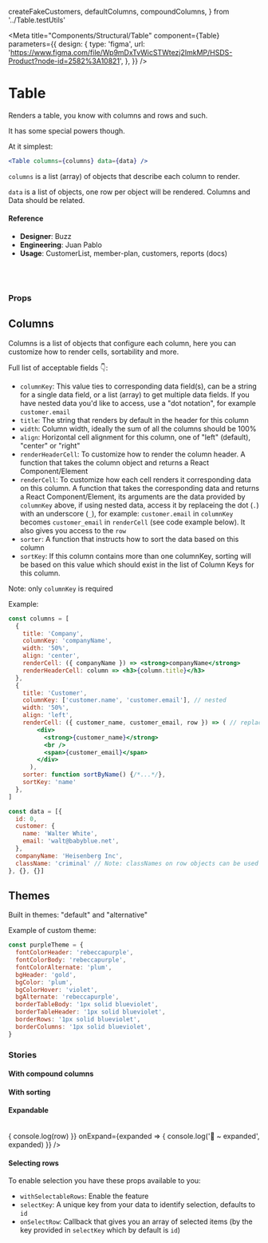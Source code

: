   createFakeCustomers,
  defaultColumns,
  compoundColumns,
} from '../Table.testUtils'

<Meta
  title="Components/Structural/Table"
  component={Table}
  parameters={{
    design: {
      type: 'figma',
      url:
        'https://www.figma.com/file/Wp9mDxTvWicSTWtezj2ImkMP/HSDS-Product?node-id=2582%3A10821',
    },
  }}
/>

# Table

Renders a table, you know with columns and rows and such.

It has some special powers though.

At it simplest:

```jsx
<Table columns={columns} data={data} />
```

`columns` is a list (array) of objects that describe each column to render.

`data` is a list of objects, one row per object will be rendered. Columns and Data should be related.

<Canvas>
  <Story name="default">
    <TableWithPagination />
  </Story>
</Canvas>

#### Reference

- **Designer**: Buzz
- **Engineering**: Juan Pablo
- **Usage**: CustomerList, member-plan, customers, reports (docs)

<br />
<br />

### Props

<ArgsTable of={Table} />

## Columns

Columns is a list of objects that configure each column, here you can customize how to render cells, sortability and more.

Full list of acceptable fields 👇:

- `columnKey`: This value ties to corresponding data field(s), can be a string for a single data field, or a list (array) to get multiple data fields. If you have nested data you'd like to access, use a "dot notation", for example `customer.email`
- `title`: The string that renders by default in the header for this column
- `width`: Column width, ideally the sum of all the columns should be 100%
- `align`: Horizontal cell alignment for this column, one of "left" (default), "center" or "right"
- `renderHeaderCell`: To customize how to render the column header. A function that takes the column object and returns a React Component/Element
- `renderCell`: To customize how each cell renders it corresponding data on this column. A function that takes the corresponding data and returns a React Component/Element, its arguments are the data provided by `columnKey` above, if using nested data, access it by replaceing the dot (`.`) with an underscore (`_`), for example: `customer.email` in `columnKey` becomes `customer_email` in `renderCell` (see code example below). It also gives you access to the `row`
- `sorter`: A function that instructs how to sort the data based on this column
- `sortKey`: If this column contains more than one columnKey, sorting will be based on this value which should exist in the list of Column Keys for this column.

Note: only `columnKey` is required

Example:

```jsx
const columns = [
  {
    title: 'Company',
    columnKey: 'companyName',
    width: '50%',
    align: 'center',
    renderCell: ({ companyName }) => <strong>companyName</strong>
    renderHeaderCell: column => <h3>{column.title}</h3>
  },
  {
    title: 'Customer',
    columnKey: ['customer.name', 'customer.email'], // nested
    width: '50%',
    align: 'left',
    renderCell: ({ customer_name, customer_email, row }) => ( // replace . with _
        <div>
          <strong>{customer_name}</strong>
          <br />
          <span>{customer_email}</span>
        </div>
      ),
    sorter: function sortByName() {/*...*/},
    sortKey: 'name'
  },
]

const data = [{
  id: 0,
  customer: {
    name: 'Walter White',
    email: 'walt@babyblue.net',
  },
  companyName: 'Heisenberg Inc',
  className: 'criminal' // Note: classNames on row objects can be used to target row specific styling
}, {}, {}]
```

## Themes

Built in themes: "default" and "alternative"

Example of custom theme:

```js
const purpleTheme = {
  fontColorHeader: 'rebeccapurple',
  fontColorBody: 'rebeccapurple',
  fontColorAlternate: 'plum',
  bgHeader: 'gold',
  bgColor: 'plum',
  bgColorHover: 'violet',
  bgAlternate: 'rebeccapurple',
  borderTableBody: '1px solid blueviolet',
  borderTableHeader: '1px solid blueviolet',
  borderRows: '1px solid blueviolet',
  borderColumns: '1px solid blueviolet',
}
```

### Stories

#### With compound columns

<Canvas>
  <Story name="with compound columns">
    <Table
      columns={compoundColumns}
      data={createFakeCustomers({ amount: 10 })}
    />
  </Story>
</Canvas>

#### With sorting

<Canvas>
  <Story name="with sorting">
    <TableWithSorting />
  </Story>
</Canvas>

#### Expandable

<Canvas>
  <Story name="expandable">
    <Table
      columns={defaultColumns}
      data={createFakeCustomers({ amount: 10 })}
      maxRowsToDisplay={4}
      onRowClick={row => {
        console.log(row)
      }}
      onExpand={expanded => {
        console.log('🚀 ~ expanded', expanded)
      }}
    />
  </Story>
</Canvas>

#### Selecting rows

To enable selection you have these props available to you:

- `withSelectableRows`: Enable the feature
- `selectKey`: A unique key from your data to identify selection, defaults to `id`
- `onSelectRow`: Callback that gives you an array of selected items (by the key provided in `selectKey` which by default is `id`)

<Canvas>
  <Story name="Selecting Rows">
    <ConvoList />
  </Story>
</Canvas>
